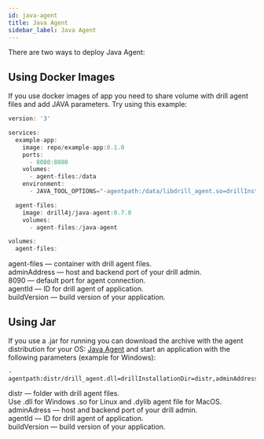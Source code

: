 ```yaml
---
id: java-agent
title: Java Agent
sidebar_label: Java Agent
---
```


There are two ways to deploy Java Agent:

## Using Docker Images


If you use docker images of app you need to share volume with drill agent files and add JAVA parameters. Try using this example:

```java
version: '3'

services:
  example-app:
    image: repo/example-app:0.1.0
    ports:
      - 8080:8080
    volumes:
      - agent-files:/data
    environment:
      - JAVA_TOOL_OPTIONS="-agentpath:/data/libdrill_agent.so=drillInstallationDir=/data,adminAddress=host.docker.internal:8090,agentId=ExampleAgentId,buildVersion=0.1.0,logLevel=INFO"

  agent-files:
    image: drill4j/java-agent:0.7.0
    volumes:
      - agent-files:/java-agent

volumes:
  agent-files:
```

<AdditionalInformation className="space-y-2">

<Badge>agent-files</Badge> — container with drill agent files. <br/>
<Badge>adminAddress</Badge> — host and backend port of your drill admin. <br/>
<Badge>8090</Badge> — default port for agent connection. <br/>
<Badge>agentId </Badge> — ID for drill agent of application. <br/>
<Badge>buildVersion</Badge> — build version of your application. <br/>

</AdditionalInformation>

## Using Jar

If you use a .jar for running you can download the archive with the agent distribution for your OS:
[Java Agent](https://github.com/Drill4J/java-agent/releases/tag/v0.7.0)
and start an application with the following parameters (example for Windows):

```
-agentpath:distr/drill_agent.dll=drillInstallationDir=distr,adminAddress=localhost:8090,agentId=ExampleAgent,buildVersion=0.1.0,logLevel=INFO
```

<AdditionalInformation className="space-y-2">

<Badge>distr</Badge> — folder with drill agent files.  <br/>
Use <Badge>.dll</Badge> for Windows <Badge>.so</Badge> for Linux and <Badge>.dylib</Badge> agent file for MacOS. <br/>
<Badge>adminAdress</Badge> — host and backend port of your drill admin.  <br/>
<Badge>agentId</Badge> — ID for drill agent of application. <br/>
<Badge>buildVersion</Badge> — build version of your application. <br/>

</AdditionalInformation>

